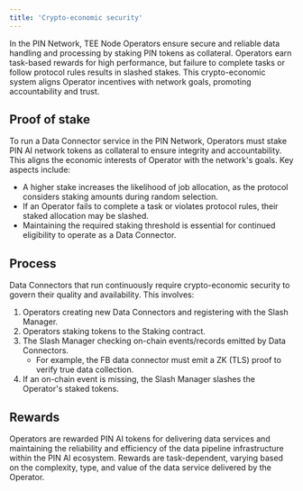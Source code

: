 ```yaml
---
title: 'Crypto-economic security'
---
```

In the PIN Network, TEE Node Operators ensure secure and reliable data handling and processing by staking PIN tokens as collateral. Operators earn task-based rewards for high performance, but failure to complete tasks or follow protocol rules results in slashed stakes. This crypto-economic system aligns Operator incentives with network goals, promoting accountability and trust.

## Proof of stake

To run a Data Connector service in the PIN Network, Operators must stake PIN AI network tokens as collateral to ensure integrity and accountability. This aligns the economic interests of Operator with the network's goals. Key aspects include:

- A higher stake increases the likelihood of job allocation, as the protocol considers staking amounts during random selection.
- If an Operator fails to complete a task or violates protocol rules, their staked allocation may be slashed.
- Maintaining the required staking threshold is essential for continued eligibility to operate as a Data Connector.

## Process

Data Connectors that run continuously require crypto-economic security to govern their quality and availability. This involves:

1. Operators creating new Data Connectors and registering with the Slash Manager.
2. Operators staking tokens to the Staking contract.
3. The Slash Manager checking on-chain events/records emitted by Data Connectors.
    - For example, the FB data connector must emit a ZK (TLS) proof to verify true data collection.
4. If an on-chain event is missing, the Slash Manager slashes the Operator's staked tokens.

## Rewards

Operators are rewarded PIN AI tokens for delivering data services and maintaining the reliability and efficiency of the data pipeline infrastructure within the PIN AI ecosystem. Rewards are task-dependent, varying based on the complexity, type, and value of the data service delivered by the Operator.